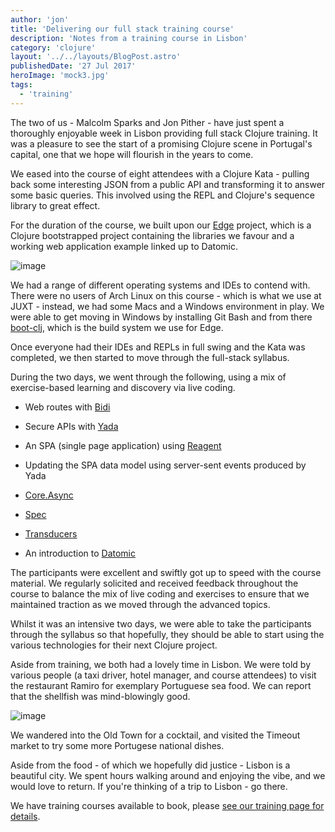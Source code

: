 ```yaml
---
author: 'jon'
title: 'Delivering our full stack training course'
description: 'Notes from a training course in Lisbon'
category: 'clojure'
layout: '../../layouts/BlogPost.astro'
publishedDate: '27 Jul 2017'
heroImage: 'mock3.jpg'
tags:
  - 'training'
---
```



The two of us - Malcolm Sparks and Jon Pither - have just spent a
thoroughly enjoyable week in Lisbon providing full stack Clojure
training. It was a pleasure to see the start of a promising Clojure
scene in Portugal's capital, one that we hope will flourish in the years
to come.

We eased into the course of eight attendees with a Clojure Kata -
pulling back some interesting JSON from a public API and transforming it
to answer some basic queries. This involved using the REPL and Clojure's
sequence library to great effect.

For the duration of the course, we built upon our
[Edge](https://github.com/juxt/edge) project, which is a Clojure
bootstrapped project containing the libraries we favour and a working
web application example linked up to Datomic.


<Image alt='image' src={ll} />

We had a range of different operating systems and IDEs to contend with.
There were no users of Arch Linux on this course - which is what we use
at JUXT - instead, we had some Macs and a Windows environment in play.
We were able to get moving in Windows by installing Git Bash and from
there [boot-clj](https://github.com/boot-clj/boot), which is the build
system we use for Edge.

Once everyone had their IDEs and REPLs in full swing and the Kata was
completed, we then started to move through the full-stack syllabus.

During the two days, we went through the following, using a mix of
exercise-based learning and discovery via live coding.

- Web routes with [Bidi](https://github.com/juxt/bidi)

- Secure APIs with [Yada](https://github.com/juxt/yada)

- An SPA (single page application) using
  [Reagent](https://github.com/juxt/yada)

- Updating the SPA data model using server-sent events produced by
  Yada

- [Core.Async](https://github.com/clojure/core.async)

- [Spec](https://clojure.org/about/spec)

- [Transducers](https://clojure.org/reference/transducers)

- An introduction to [Datomic](http://www.datomic.com/)

The participants were excellent and swiftly got up to speed with the
course material. We regularly solicited and received feedback throughout
the course to balance the mix of live coding and exercises to ensure
that we maintained traction as we moved through the advanced topics.

Whilst it was an intensive two days, we were able to take the
participants through the syllabus so that hopefully, they should be able
to start using the various technologies for their next Clojure project.

Aside from training, we both had a lovely time in Lisbon. We were told
by various people (a taxi driver, hotel manager, and course attendees)
to visit the restaurant Ramiro for exemplary Portuguese sea food. We can
report that the shellfish was mind-blowingly good.


<Image alt='image' width={300} src={lmj} />

We wandered into the Old Town for a cocktail, and visited the Timeout
market to try some more Portugese national dishes.

Aside from the food - of which we hopefully did justice - Lisbon is a
beautiful city. We spent hours walking around and enjoying the vibe, and
we would love to return. If you're thinking of a trip to Lisbon - go
there.

We have training courses available to book, please [see our training
page for details](/training.html).
